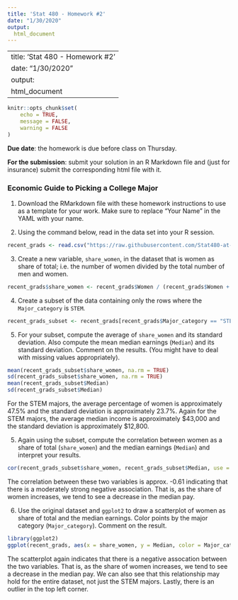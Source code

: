 ```yaml
---
title: 'Stat 480 - Homework #2'
date: "1/30/2020"
output: 
  html_document
---
```

---
title: 'Stat 480 - Homework #2'
date: "1/30/2020"
output: 
  html_document
---

```r
knitr::opts_chunk$set(
	echo = TRUE,
	message = FALSE,
	warning = FALSE
)
```

**Due date**: the homework is due before class on Thursday. 

**For the submission**: submit your solution in an R Markdown file and (just for insurance) submit the corresponding html file with it. 


### Economic Guide to Picking a College Major

1. Download the RMarkdown file with these homework instructions to use as a template for your work. Make sure to replace "Your Name" in the YAML with your name.

2. Using the command below, read in the data set into your R session. 

```r
recent_grads <- read.csv("https://raw.githubusercontent.com/Stat480-at-ISU/materials-2020/master/02_r-intro/data/recent_grads.csv")
```

3. Create a new variable, `share_women`,  in the dataset that is women as share of total; i.e. the number of women divided by the total number of men and women.

```r
recent_grads$share_women <- recent_grads$Women / (recent_grads$Women + recent_grads$Men)
```

4. Create a subset of the data containing only the rows where the `Major_category` is `STEM`.

```r
recent_grads_subset <- recent_grads[recent_grads$Major_category == "STEM", ]
```

5. For your subset, compute the average  of `share_women` and its standard deviation. Also compute the mean median earnings (`Median`) and its standard deviation. Comment on the results. (You might have to deal with missing values appropriately).

```r
mean(recent_grads_subset$share_women, na.rm = TRUE)
sd(recent_grads_subset$share_women, na.rm = TRUE)
mean(recent_grads_subset$Median)
sd(recent_grads_subset$Median)
```

For the STEM majors, the average percentage of women is approximately 47.5% and the standard deviation is approximately 23.7%. Again for the STEM majors, the average median income is approximately \$43,000 and the standard deviation is approximately \$12,800. 


5. Again using the subset, compute the correlation between women as a share of total (`share_women`) and the median earnings (`Median`) and interpret your results.

```r
cor(recent_grads_subset$share_women, recent_grads_subset$Median, use = "complete.obs")
```

The correlation between these two variables is approx. -0.61 indicating that there is a moderately strong negative association. That is, as the share of women increases, we tend to see a decrease in the median pay.


6. Use the original dataset and `ggplot2` to draw a scatterplot of women as share of total and the median earnings. Color points by the major category (`Major_category`). Comment on the result. 


```r
library(ggplot2)
ggplot(recent_grads, aes(x = share_women, y = Median, color = Major_category)) + geom_point()
```

The scatterplot again indicates that there is a negative assocation between the two variables. That is, as the share of women increases, we tend to see a decrease in the median pay. We can also see that this relationship may hold for the entire dataset, not just the STEM majors. Lastly, there is an outlier in the top left corner.



